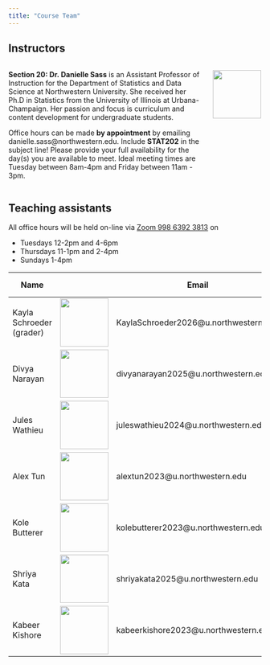 ---
title: "Course Team"
---

## Instructors

::: columns
::: {.column width="80%"}
**Section 20: Dr. Danielle Sass** is an Assistant Professor of Instruction for the Department of Statistics and Data Science at Northwestern University. She received her Ph.D in Statistics from the University of Illinois at Urbana-Champaign. Her passion and focus is curriculum and content development for undergraduate students. 

Office hours can be made **by appointment** by emailing danielle.sass\@northwestern.edu. Include **STAT202** in the subject line! Please provide your full availability for the day(s) you are available to meet. Ideal meeting times are Tuesday between 8am-4pm and Friday between 11am - 3pm.
:::

::: {.column width="20%"}
![](images/ta/profile_sass.jpg){height="1in"}
:::
:::

<!-- ::: columns -->
<!-- ::: {.column width="80%"} -->
<!-- **Section 21: Dr. Arvind Krishna** is an Assistant Professor of Instruction for the Department of Statistics and Data Science at Northwestern University. He received his Ph.D in Statistics from Georgia Institute of Technology. Office hours can be made by appointment by emailing krish\@northwestern.edu -->
<!-- ::: -->

<!-- ::: {.column width="20%"} -->
<!-- ![](images/ta/profile_krish.jpg){height="1in"} -->
<!-- ::: -->
<!-- ::: -->

## Teaching assistants

All office hours will be held on-line via [Zoom 998 6392 3813](https://northwestern.zoom.us/j/99863923813) on

-   Tuesdays 12-2pm and 4-6pm
-   Thursdays 11-1pm and 2-4pm
-   Sundays 1-4pm

| Name                     |                                                 | Email                                  | Office hours    |
|------------------|------------------|-------------------|------------------|
| Kayla Schroeder (grader) | ![](images/ta/profile_kayla.jpg){height="1in"}  | KaylaSchroeder2026\@u.northwestern.edu | By appointment  |
| Divya Narayan            | ![](images/ta/profile_divya.jpg){height="1in"}  | divyanarayan2025\@u.northwestern.edu   | Tuesday 12-2pm  |
| Jules Wathieu            | ![](images/ta/profile_jules.jpg){height="1in"}  | juleswathieu2024\@u.northwestern.edu   | Tuesday 4-6pm   |
| Alex Tun                 | ![](images/ta/profile_alex.jpg){height="1in"}   | alextun2023\@u.northwestern.edu        | Thursday 11-1pm |
| Kole Butterer            | ![](images/ta/profile_kole.jpg){height="1in"}   | kolebutterer2023\@u.northwestern.edu   | Thursday 2-4pm  |
| Shriya Kata              | ![](images/ta/profile_shriya.jpg){height="1in"} | shriyakata2025\@u.northwestern.edu     | Sunday 1-3pm    |
| Kabeer Kishore           | ![](images/ta/profile_kabeer.jpg){height="1in"} | kabeerkishore2023\@u.northwestern.edu  | Sunday 2-4pm    |

